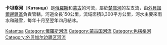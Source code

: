 '''卡坦察河'''（'''Катанца'''）是[[俄羅斯|俄羅斯]]和[[蒙古|蒙古]]的河流，屬於[[楚庫河|楚庫河]]的左支流，由[[外貝加爾邊疆區|外貝加爾邊疆區]]負責管轄，河道全長150公里，流域面積3,300平方公里，河水主要來雨水和融雪，每年十月至翌年四月結冰。

{{Russia-geo-stub}}
{{Mongolia-stub}}
{{DEFAULTSORT:Катанца}}
[[Category:亞洲跨國河流|Katantsa]]
[[Category:俄羅斯河流|Category:俄羅斯河流]]
[[Category:蒙古国河流|Category:蒙古国河流]]
[[Category:色楞格河|Category:色楞格河]]
[[Category:外贝加尔边疆区河流|Category:外贝加尔边疆区河流]]